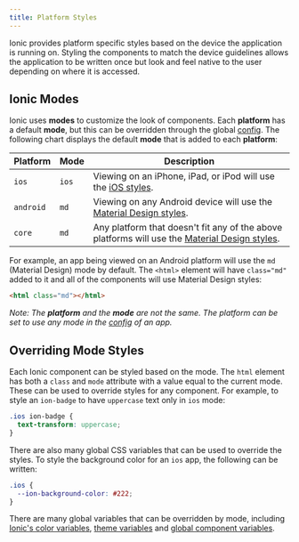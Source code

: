 ```yaml
---
title: Platform Styles
---
```


<head>
  <title>Ionic Platform Styles | Platform-Specific Styles for Ionic Apps</title>
  <meta
    name="description"
    content="Ionic provides platform-specific styles based on the app's device. Styling the components to match the device guidelines allows the app to feel native to users."
  />
</head>

Ionic provides platform specific styles based on the device the application is running on. Styling the components to match the device guidelines allows the application to be written once but look and feel native to the user depending on where it is accessed.

## Ionic Modes

Ionic uses **modes** to customize the look of components. Each **platform** has a default **mode**, but this can be overridden through the global [config](../developing/config.mdx). The following chart displays the default **mode** that is added to each **platform**:

| Platform  | Mode  | Description                                                                                                                      |
| --------- | ----- | -------------------------------------------------------------------------------------------------------------------------------- |
| `ios`     | `ios` | Viewing on an iPhone, iPad, or iPod will use the [iOS styles](https://www.apple.com/ios).                                        |
| `android` | `md`  | Viewing on any Android device will use the [Material Design styles](https://material.io/guidelines/).                            |
| `core`    | `md`  | Any platform that doesn't fit any of the above platforms will use the [Material Design styles](https://material.io/guidelines/). |

For example, an app being viewed on an Android platform will use the `md` (Material Design) mode by default. The `<html>` element will have `class="md"` added to it and all of the components will use Material Design styles:

```html
<html class="md"></html>
```

_Note: The **platform** and the **mode** are not the same. The platform can be set to use any mode in the [config](../developing/config.mdx) of an app._

## Overriding Mode Styles

Each Ionic component can be styled based on the mode. The `html` element has both a `class` and `mode` attribute with a value equal to the current mode. These can be used to override styles for any component. For example, to style an `ion-badge` to have `uppercase` text only in `ios` mode:

```css
.ios ion-badge {
  text-transform: uppercase;
}
```

There are also many global CSS variables that can be used to override the styles. To style the background color for an `ios` app, the following can be written:

```css
.ios {
  --ion-background-color: #222;
}
```

There are many global variables that can be overridden by mode, including [Ionic's color variables](colors.mdx), [theme variables](themes.mdx) and [global component variables](advanced.mdx).

